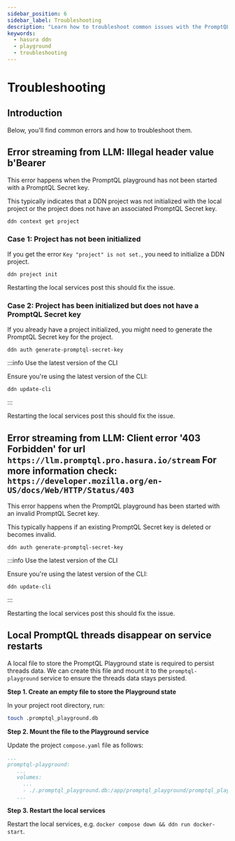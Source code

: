 ```yaml
---
sidebar_position: 6
sidebar_label: Troubleshooting
description: "Learn how to troubleshoot common issues with the PromptQL Playground."
keywords:
  - hasura ddn
  - playground
  - troubleshooting
---
```


# Troubleshooting

## Introduction

Below, you'll find common errors and how to troubleshoot them.

## Error streaming from LLM: Illegal header value b'Bearer

This error happens when the PromptQL playground has not been started with a PromptQL Secret key.

This typically indicates that a DDN project was not initialized with the local project or the project does not have an
associated PromptQL Secret key.

```ddn title="To check if the project was initialized, run this in the project directory:"
ddn context get project
```

### Case 1: Project has not been initialized

If you get the error `Key "project" is not set.`, you need to initialize a DDN project.

```ddn title="Run the following command in the project directory:"
ddn project init
```

Restarting the local services post this should fix the issue.

### Case 2: Project has been initialized but does not have a PromptQL Secret key

If you already have a project initialized, you might need to generate the PromptQL Secret key for the project.

```ddn title="Run the following command in the project directory to generate a PromptQL Secret key:"
ddn auth generate-promptql-secret-key
```

:::info Use the latest version of the CLI

Ensure you're using the latest version of the CLI:

```ddn
ddn update-cli
```

:::

Restarting the local services post this should fix the issue.

## Error streaming from LLM: Client error '403 Forbidden' for url `https://llm.promptql.pro.hasura.io/stream` For more information check: `https://developer.mozilla.org/en-US/docs/Web/HTTP/Status/403`

This error happens when the PromptQL playground has been started with an invalid PromptQL Secret key.

This typically happens if an existing PromptQL Secret key is deleted or becomes invalid.

```ddn title="Run the following command in the project directory to generate a new PromptQL Secret key:"
ddn auth generate-promptql-secret-key
```

:::info Use the latest version of the CLI

Ensure you're using the latest version of the CLI:

```ddn
ddn update-cli
```

:::

Restarting the local services post this should fix the issue.

## Local PromptQL threads disappear on service restarts

A local file to store the PromptQL Playground state is required to persist threads data. We can create this file and
mount it to the `promptql-playground` service to ensure the threads data stays persisted.

**Step 1. Create an empty file to store the Playground state**

In your project root directory, run:

```bash copy
touch .promptql_playground.db
```

**Step 2. Mount the file to the Playground service**

Update the project `compose.yaml` file as follows:

```yaml
...
promptql-playground:
   ...
   volumes:
     ...
     - ./.promptql_playground.db:/app/promptql_playground/promptql_playground.db
   ...
```

**Step 3. Restart the local services**

Restart the local services, e.g. `docker compose down && ddn run docker-start`.
